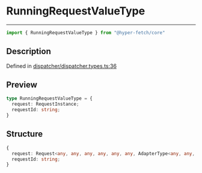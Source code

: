 

# RunningRequestValueType

<div class="api-docs__separator" data-reactroot="">

---

</div><div class="api-docs__import" data-reactroot="">

```ts
import { RunningRequestValueType } from "@hyper-fetch/core"
```

</div><div class="api-docs__section">

## Description

</div><div class="api-docs__description"><span class="api-docs__do-not-parse">



</span></div><p class="api-docs__definition">

Defined in [dispatcher/dispatcher.types.ts:36](https://github.com/BetterTyped/hyper-fetch/blob/c3e2c45/packages/core/src/dispatcher/dispatcher.types.ts#L36)

</p><div class="api-docs__section">

## Preview

</div><div class="api-docs__preview type">

```ts
type RunningRequestValueType = {
  request: RequestInstance; 
  requestId: string; 
}
```

</div><div class="api-docs__section">

## Structure

</div><div class="api-docs__returns">

```ts
{
  request: Request<any, any, any, any, any, any, AdapterType<any, any, any, any, any>, any, any, any>;
  requestId: string;
}
```

</div>